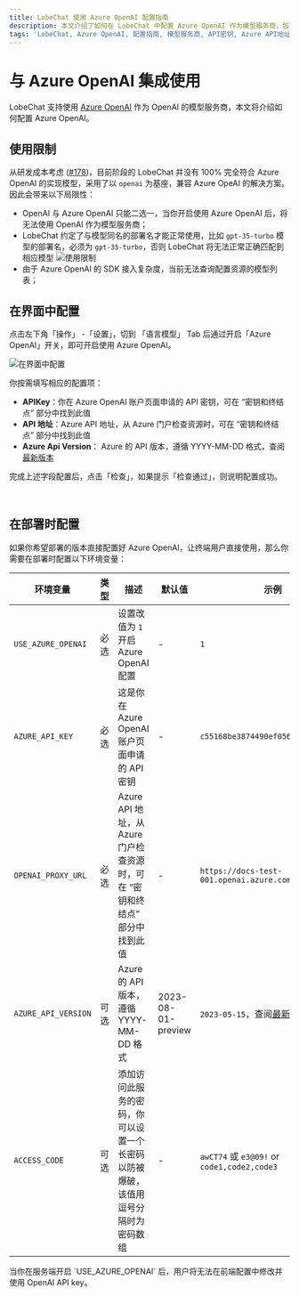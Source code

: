 ```yaml
---
title: LobeChat 使用 Azure OpenAI 配置指南
description: 本文介绍了如何在 LobeChat 中配置 Azure OpenAI 作为模型服务商，包括界面中配置和部署时配置。
tags: 'LobeChat, Azure OpenAI, 配置指南, 模型服务商, API密钥, Azure API地址, 环境变量配置'
---
```

# 与 Azure OpenAI 集成使用

LobeChat 支持使用 [Azure OpenAI][azure-openai-url] 作为 OpenAI 的模型服务商，本文将介绍如何配置 Azure OpenAI。

## 使用限制

从研发成本考虑 ([#178][rfc])，目前阶段的 LobeChat 并没有 100% 完全符合 Azure OpenAI 的实现模型，采用了以 `openai` 为基座，兼容 Azure OpeAI 的解决方案。因此会带来以下局限性：

- OpenAI 与 Azure OpenAI 只能二选一，当你开启使用 Azure OpenAI 后，将无法使用 OpenAI 作为模型服务商；
- LobeChat 约定了与模型同名的部署名才能正常使用，比如 `gpt-35-turbo` 模型的部署名，必须为 `gpt-35-turbo`，否则 LobeChat 将无法正常正确匹配到相应模型 <Image alt="使用限制" src="https://github-production-user-asset-6210df.s3.amazonaws.com/28616219/267082091-d89d53d3-1c8c-40ca-ba15-0a9af2a79264.png" />
- 由于 Azure OpenAI 的 SDK 接入复杂度，当前无法查询配置资源的模型列表；

## 在界面中配置

点击左下角「操作」 -「设置」，切到 「语言模型」 Tab 后通过开启「Azure OpenAI」开关，即可开启使用 Azure OpenAI。

<Image alt="在界面中配置" src="https://github-production-user-asset-6210df.s3.amazonaws.com/28616219/267083420-422a3714-627e-4bef-9fbc-141a2a8ca916.png" />

你按需填写相应的配置项：

- **APIKey**：你在 Azure OpenAI 账户页面申请的 API 密钥，可在 “密钥和终结点” 部分中找到此值
- **API 地址**：Azure API 地址，从 Azure 门户检查资源时，可在 “密钥和终结点” 部分中找到此值
- **Azure Api Version**： Azure 的 API 版本，遵循 YYYY-MM-DD 格式，查阅[最新版本][azure-api-verion-url]

完成上述字段配置后，点击「检查」，如果提示「检查通过」，则说明配置成功。

<br />

## 在部署时配置

如果你希望部署的版本直接配置好 Azure OpenAI，让终端用户直接使用，那么你需要在部署时配置以下环境变量：

| 环境变量                | 类型 | 描述                                               | 默认值                | 示例                                          |
| ------------------- | -- | ------------------------------------------------ | ------------------ | ------------------------------------------- |
| `USE_AZURE_OPENAI`  | 必选 | 设置改值为 `1` 开启 Azure OpenAI 配置                     | -                  | `1`                                         |
| `AZURE_API_KEY`     | 必选 | 这是你在 Azure OpenAI 账户页面申请的 API 密钥                 | -                  | `c55168be3874490ef0565d9779ecd5a6`          |
| `OPENAI_PROXY_URL`  | 必选 | Azure API 地址，从 Azure 门户检查资源时，可在 “密钥和终结点” 部分中找到此值 | -                  | `https://docs-test-001.openai.azure.com`    |
| `AZURE_API_VERSION` | 可选 | Azure 的 API 版本，遵循 YYYY-MM-DD 格式                  | 2023-08-01-preview | `2023-05-15`，查阅[最新版本][azure-api-verion-url] |
| `ACCESS_CODE`       | 可选 | 添加访问此服务的密码，你可以设置一个长密码以防被爆破，该值用逗号分隔时为密码数组         | -                  | `awCT74` 或 `e3@09!` or `code1,code2,code3`  |

<Callout>
  当你在服务端开启 `USE_AZURE_OPENAI` 后，用户将无法在前端配置中修改并使用 OpenAI API key。
</Callout>

[azure-api-verion-url]: https://learn.microsoft.com/zh-cn/azure/ai-services/openai/reference#chat-completions
[azure-openai-url]: https://learn.microsoft.com/zh-cn/azure/ai-services/openai/concepts/models
[rfc]: https://github.com/lobehub/lobe-chat/discussions/178
